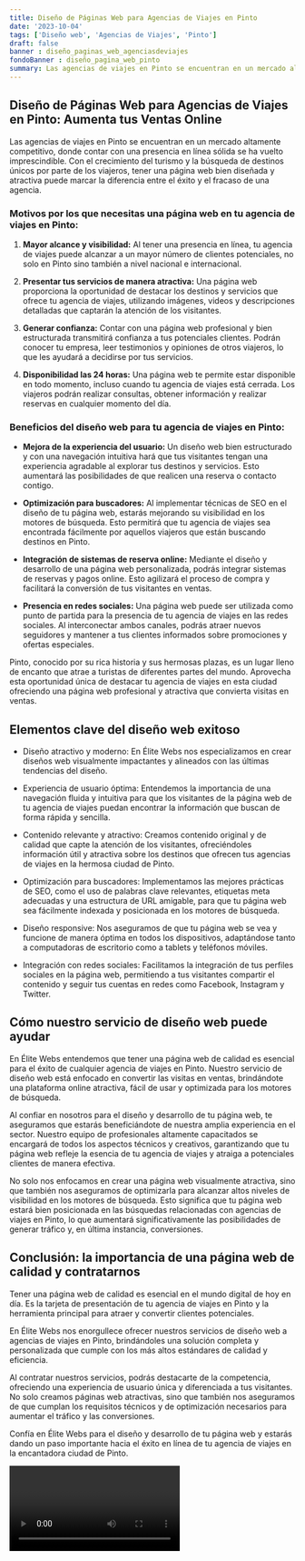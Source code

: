 ```yaml
---
title: Diseño de Páginas Web para Agencias de Viajes en Pinto
date: '2023-10-04'
tags: ['Diseño web', 'Agencias de Viajes', 'Pinto']
draft: false
banner : diseño_paginas_web_agenciasdeviajes
fondoBanner : diseño_pagina_web_pinto
summary: Las agencias de viajes en Pinto se encuentran en un mercado altamente competitivo, donde contar con una presencia en línea sólida se ha vuelto imprescindible. Con el crecimiento del turismo y la búsqueda de destinos únicos por parte de los viajeros, tener una página web bien diseñada y atractiva puede marcar la diferencia entre el éxito y el fracaso de una agencia.
---
```


## Diseño de Páginas Web para Agencias de Viajes en Pinto: Aumenta tus Ventas Online

Las agencias de viajes en Pinto se encuentran en un mercado altamente competitivo, donde contar con una presencia en línea sólida se ha vuelto imprescindible. Con el crecimiento del turismo y la búsqueda de destinos únicos por parte de los viajeros, tener una página web bien diseñada y atractiva puede marcar la diferencia entre el éxito y el fracaso de una agencia.

### Motivos por los que necesitas una página web en tu agencia de viajes en Pinto:

1. **Mayor alcance y visibilidad:** Al tener una presencia en línea, tu agencia de viajes puede alcanzar a un mayor número de clientes potenciales, no solo en Pinto sino también a nivel nacional e internacional.

2. **Presentar tus servicios de manera atractiva:** Una página web proporciona la oportunidad de destacar los destinos y servicios que ofrece tu agencia de viajes, utilizando imágenes, videos y descripciones detalladas que captarán la atención de los visitantes.

3. **Generar confianza:** Contar con una página web profesional y bien estructurada transmitirá confianza a tus potenciales clientes. Podrán conocer tu empresa, leer testimonios y opiniones de otros viajeros, lo que les ayudará a decidirse por tus servicios.

4. **Disponibilidad las 24 horas:** Una página web te permite estar disponible en todo momento, incluso cuando tu agencia de viajes está cerrada. Los viajeros podrán realizar consultas, obtener información y realizar reservas en cualquier momento del día.

### Beneficios del diseño web para tu agencia de viajes en Pinto:

- **Mejora de la experiencia del usuario:** Un diseño web bien estructurado y con una navegación intuitiva hará que tus visitantes tengan una experiencia agradable al explorar tus destinos y servicios. Esto aumentará las posibilidades de que realicen una reserva o contacto contigo.

- **Optimización para buscadores:** Al implementar técnicas de SEO en el diseño de tu página web, estarás mejorando su visibilidad en los motores de búsqueda. Esto permitirá que tu agencia de viajes sea encontrada fácilmente por aquellos viajeros que están buscando destinos en Pinto.

- **Integración de sistemas de reserva online:** Mediante el diseño y desarrollo de una página web personalizada, podrás integrar sistemas de reservas y pagos online. Esto agilizará el proceso de compra y facilitará la conversión de tus visitantes en ventas.

- **Presencia en redes sociales:** Una página web puede ser utilizada como punto de partida para la presencia de tu agencia de viajes en las redes sociales. Al interconectar ambos canales, podrás atraer nuevos seguidores y mantener a tus clientes informados sobre promociones y ofertas especiales.

Pinto, conocido por su rica historia y sus hermosas plazas, es un lugar lleno de encanto que atrae a turistas de diferentes partes del mundo. Aprovecha esta oportunidad única de destacar tu agencia de viajes en esta ciudad ofreciendo una página web profesional y atractiva que convierta visitas en ventas.

<GifSeo />

<Cta />

## Elementos clave del diseño web exitoso

- Diseño atractivo y moderno: En Élite Webs nos especializamos en crear diseños web visualmente impactantes y alineados con las últimas tendencias del diseño.

- Experiencia de usuario óptima: Entendemos la importancia de una navegación fluida y intuitiva para que los visitantes de la página web de tu agencia de viajes puedan encontrar la información que buscan de forma rápida y sencilla.

- Contenido relevante y atractivo: Creamos contenido original y de calidad que capte la atención de los visitantes, ofreciéndoles información útil y atractiva sobre los destinos que ofrecen tus agencias de viajes en la hermosa ciudad de Pinto.

- Optimización para buscadores: Implementamos las mejores prácticas de SEO, como el uso de palabras clave relevantes, etiquetas meta adecuadas y una estructura de URL amigable, para que tu página web sea fácilmente indexada y posicionada en los motores de búsqueda.

- Diseño responsive: Nos aseguramos de que tu página web se vea y funcione de manera óptima en todos los dispositivos, adaptándose tanto a computadoras de escritorio como a tablets y teléfonos móviles.

- Integración con redes sociales: Facilitamos la integración de tus perfiles sociales en la página web, permitiendo a tus visitantes compartir el contenido y seguir tus cuentas en redes como Facebook, Instagram y Twitter.

## Cómo nuestro servicio de diseño web puede ayudar

En Élite Webs entendemos que tener una página web de calidad es esencial para el éxito de cualquier agencia de viajes en Pinto. Nuestro servicio de diseño web está enfocado en convertir las visitas en ventas, brindándote una plataforma online atractiva, fácil de usar y optimizada para los motores de búsqueda.

Al confiar en nosotros para el diseño y desarrollo de tu página web, te aseguramos que estarás beneficiándote de nuestra amplia experiencia en el sector. Nuestro equipo de profesionales altamente capacitados se encargará de todos los aspectos técnicos y creativos, garantizando que tu página web refleje la esencia de tu agencia de viajes y atraiga a potenciales clientes de manera efectiva.

No solo nos enfocamos en crear una página web visualmente atractiva, sino que también nos aseguramos de optimizarla para alcanzar altos niveles de visibilidad en los motores de búsqueda. Esto significa que tu página web estará bien posicionada en las búsquedas relacionadas con agencias de viajes en Pinto, lo que aumentará significativamente las posibilidades de generar tráfico y, en última instancia, conversiones.

## Conclusión: la importancia de una página web de calidad y contratarnos

Tener una página web de calidad es esencial en el mundo digital de hoy en día. Es la tarjeta de presentación de tu agencia de viajes en Pinto y la herramienta principal para atraer y convertir clientes potenciales.

En Élite Webs nos enorgullece ofrecer nuestros servicios de diseño web a agencias de viajes en Pinto, brindándoles una solución completa y personalizada que cumple con los más altos estándares de calidad y eficiencia.

Al contratar nuestros servicios, podrás destacarte de la competencia, ofreciendo una experiencia de usuario única y diferenciada a tus visitantes. No solo creamos páginas web atractivas, sino que también nos aseguramos de que cumplan los requisitos técnicos y de optimización necesarios para aumentar el tráfico y las conversiones.

Confía en Élite Webs para el diseño y desarrollo de tu página web y estarás dando un paso importante hacia el éxito en línea de tu agencia de viajes en la encantadora ciudad de Pinto.

<Video />

<CtaBot job='Agencias de Viajes' city='Pinto'/>

<Gmaps query='Pinto+españa+maps' />